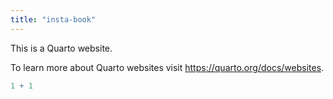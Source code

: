 ```yaml
---
title: "insta-book"
---
```


This is a Quarto website.

To learn more about Quarto websites visit <https://quarto.org/docs/websites>.

```r
1 + 1
```

